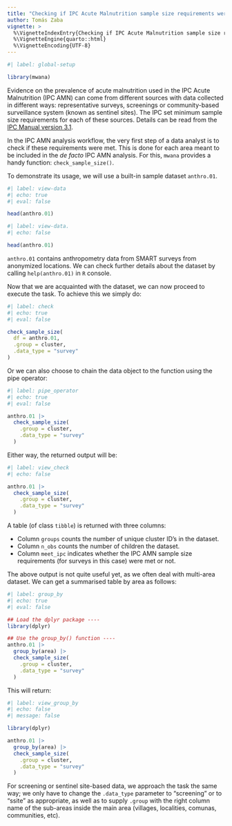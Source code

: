 ```yaml
---
title: "Checking if IPC Acute Malnutrition sample size requirements were met"
author: Tomás Zaba
vignette: >
  %\VignetteIndexEntry{Checking if IPC Acute Malnutrition sample size requirements were met}
  %\VignetteEngine{quarto::html}
  %\VignetteEncoding{UTF-8}
---
```


```r
#| label: global-setup

library(mwana)
```
Evidence on the prevalence of acute malnutrition used in the IPC Acute Malnutrition (IPC AMN) can come from different sources with data collected in different ways:  representative surveys, screenings or community-based surveillance system (known as sentinel sites). The IPC set minimum sample size requirements for each of these sources. Details can be read from the [IPC Manual version 3.1 ](https://www.ipcinfo.org/ipcinfo-website/resources/ipc-manual/en/). 

In the IPC AMN analysis workflow, the very first step of a data analyst is to check if these requirements were met. This is done for each area meant to be included in the *de facto* IPC AMN analysis. For this, `mwana` provides a handy function: `check_sample_size()`.

To demonstrate its usage, we will use a built-in sample dataset `anthro.01`.

```r
#| label: view-data
#| echo: true
#| eval: false

head(anthro.01)
```

```r
#| label: view-data.
#| echo: false

head(anthro.01)
```

`anthro.01` contains anthropometry data from SMART surveys from anonymized locations. We can check further details about the dataset by calling `help(anthro.01)` in `R` console. 

Now that we are acquainted with the dataset, we can now proceed to execute the task. To achieve this we simply do:

```r
#| label: check
#| echo: true
#| eval: false

check_sample_size(
  df = anthro.01,
  .group = cluster,
  .data_type = "survey"
)
```

Or we can also choose to chain the data object to the function using the pipe operator: 
```r
#| label: pipe_operator
#| echo: true
#| eval: false

anthro.01 |>
  check_sample_size(
    .group = cluster,
    .data_type = "survey"
  )
```

Either way, the returned output will be: 
```r
#| label: view_check
#| echo: false

anthro.01 |>
  check_sample_size(
    .group = cluster,
    .data_type = "survey"
  )
```

A table (of class `tibble`) is returned with three columns:  

  + Column `groups` counts the number of unique cluster ID's in the dataset.  
  + Column `n_obs` counts the number of children the dataset.  
  + Column `meet_ipc` indicates whether the IPC AMN sample size requirements (for surveys in this case) were met or not.

The above output is not quite useful yet, as we often deal with multi-area dataset. We can get a summarised table by area as follows: 
```r
#| label: group_by
#| echo: true
#| eval: false

## Load the dplyr package ----
library(dplyr)

## Use the group_by() function ----
anthro.01 |>
  group_by(area) |>
  check_sample_size(
    .group = cluster,
    .data_type = "survey"
  )
```

This will return: 

```r
#| label: view_group_by
#| echo: false
#| message: false

library(dplyr)

anthro.01 |>
  group_by(area) |>
  check_sample_size(
    .group = cluster,
    .data_type = "survey"
  )
```

For screening or sentinel site-based data, we approach the task the same way; we only have to change the `.data_type` parameter to "screening" or to "ssite" as appropriate, as well as to supply `.group` with the right column name of the sub-areas inside the main area (villages, localities, comunas, communities, etc).
